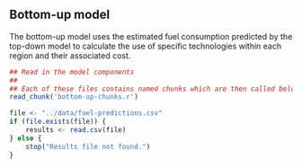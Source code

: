 ## Bottom-up model

The bottom-up model uses the estimated fuel consumption predicted by the top-down model to calculate the use of specific technologies within each region and their associated cost.

```r
## Read in the model components
##
## Each of these files contains named chunks which are then called below.
read_chunk('bottom-up-chunks.r')
```

```r
file <- "../data/fuel-predictions.csv"
if (file.exists(file)) {
	results <- read.csv(file)
} else {
	stop("Results file not found.")
}
```

